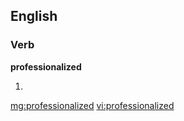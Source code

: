 ==English==

===Verb===
'''professionalized'''

# {{past of|[[professionalize]]}}

[[mg:professionalized]]
[[vi:professionalized]]